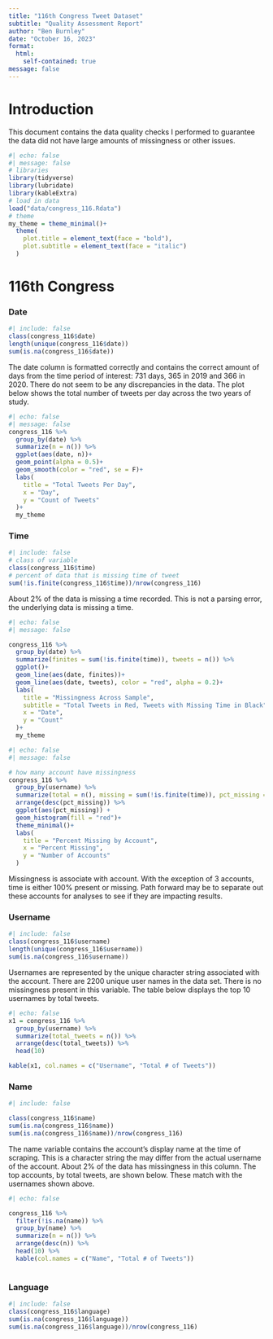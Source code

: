 ```yaml
---
title: "116th Congress Tweet Dataset"
subtitle: "Quality Assessment Report"
author: "Ben Burnley"
date: "October 16, 2023"
format: 
  html:
    self-contained: true
message: false
---
```


# Introduction 
This document contains the data quality checks I performed to guarantee the data did not have large amounts of missingness or other issues. 



```r
#| echo: false
#| message: false
# libraries 
library(tidyverse)
library(lubridate)
library(kableExtra)
# load in data 
load("data/congress_116.Rdata")
# theme 
my_theme = theme_minimal()+
  theme(
    plot.title = element_text(face = "bold"),
    plot.subtitle = element_text(face = "italic")
  )
```


# 116th Congress 

### Date 
```r
#| include: false
class(congress_116$date)
length(unique(congress_116$date))
sum(is.na(congress_116$date))
```

The date column is formatted correctly and contains the correct amount of days from the time period of interest: 731 days, 365 in 2019 and 366 in 2020. There do not seem to be any discrepancies in the data. The plot below shows the total number of tweets per day across the two years of study.

```r
#| echo: false
#| message: false
congress_116 %>% 
  group_by(date) %>% 
  summarize(n = n()) %>% 
  ggplot(aes(date, n))+
  geom_point(alpha = 0.5)+
  geom_smooth(color = "red", se = F)+
  labs(
    title = "Total Tweets Per Day",
    x = "Day",
    y = "Count of Tweets"
  )+
  my_theme
```

### Time 
```r
#| include: false
# class of variable 
class(congress_116$time)
# percent of data that is missing time of tweet
sum(!is.finite(congress_116$time))/nrow(congress_116) 
```

About 2% of the data is missing a time recorded. This is not a parsing error, the underlying data is missing a time. 

```r
#| echo: false
#| message: false

congress_116 %>% 
  group_by(date) %>% 
  summarize(finites = sum(!is.finite(time)), tweets = n()) %>% 
  ggplot()+
  geom_line(aes(date, finites))+
  geom_line(aes(date, tweets), color = "red", alpha = 0.2)+
  labs(
    title = "Missingness Across Sample",
    subtitle = "Total Tweets in Red, Tweets with Missing Time in Black",
    x = "Date",
    y = "Count"
  )+
  my_theme
```
```r
#| echo: false
#| message: false

# how many account have missingness 
congress_116 %>% 
  group_by(username) %>% 
  summarize(total = n(), missing = sum(!is.finite(time)), pct_missing = missing/total) %>% 
  arrange(desc(pct_missing)) %>% 
  ggplot(aes(pct_missing)) +
  geom_histogram(fill = "red")+
  theme_minimal()+
  labs(
    title = "Percent Missing by Account",
    x = "Percent Missing",
    y = "Number of Accounts"
  )
```
Missingness is associate with account. With the exception of 3 accounts, time is either 100% present or missing. Path forward may be to separate out these accounts for analyses to see if they are impacting results. 

### Username 
```r
#| include: false
class(congress_116$username)
length(unique(congress_116$username))
sum(is.na(congress_116$username))
```

Usernames are represented by the unique character string associated with the account. There are 2200 unique user names in the data set. There is no missingness present in this variable. The table below displays the top 10 usernames by total tweets. 
```r
#| echo: false
x1 = congress_116 %>% 
  group_by(username) %>% 
  summarize(total_tweets = n()) %>% 
  arrange(desc(total_tweets)) %>% 
  head(10)

kable(x1, col.names = c("Username", "Total # of Tweets"))
```

### Name 
```r
#| include: false 

class(congress_116$name)
sum(is.na(congress_116$name))
sum(is.na(congress_116$name))/nrow(congress_116)
```

The name variable contains the account's display name at the time of scraping. This is a character string the may differ from the actual username of the account. About 2% of the data has missingness in this column. The top accounts, by total tweets, are shown below. These match with the usernames shown above. 

```r
#| echo: false 

congress_116 %>% 
  filter(!is.na(name)) %>% 
  group_by(name) %>% 
  summarize(n = n()) %>% 
  arrange(desc(n)) %>% 
  head(10) %>% 
  kable(col.names = c("Name", "Total # of Tweets"))
  
```

### Language 
```r
#| include: false
class(congress_116$language)
sum(is.na(congress_116$language))
sum(is.na(congress_116$language))/nrow(congress_116)
```

